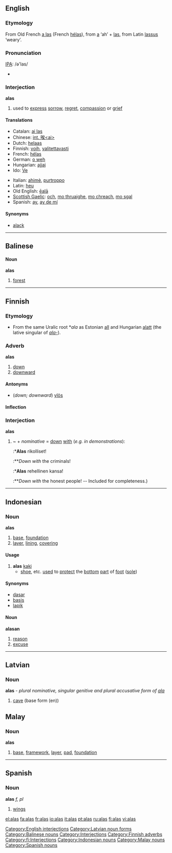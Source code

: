 ==English==
===Etymology===
From Old French [[a las]] (French [[hélas]]), from [[a]] ‘ah’ + [[las]], from Latin [[lassus]] ‘weary’.

===Pronunciation===
[[IPA]]: /ə'las/
*{{audio|en-us-alas.ogg|Audio (US)}}


===Interjection===
'''alas'''

#used to [[express]] [[sorrow]], [[regret]], [[compassion]] or [[grief]]

====Translations====
{{trans-top|exclamation of sorrow}}
*Catalan: [[ai las]]
*Chinese: [[int. 唉<ai>]]
*Dutch: [[helaas]]
*Finnish: [[voih]], [[valitettavasti]]
*French: [[hélas]]
*German: [[o weh]]
*Hungarian: [[ajjaj]]
*Ido: [[Ve]]
{{trans-mid}}
*Italian: [[ahimè]], [[purtroppo]]
*Latin: [[Heu|heu]]
*Old English: [[eala|ēalā]]
*[[Scottish Gaelic]]: [[och]], [[mo thruaighe]], [[mo chreach]], [[mo sgal]]
*Spanish: [[ay]], [[ay de mí]]
{{trans-bottom}}

====Synonyms====
*[[alack]]

[[Category:English interjections]]
----

==Balinese==

====Noun====
'''alas'''

# [[forest]]

----

==Finnish==
===Etymology===
*From the same Uralic root *''ala'' as Estonian [[all]] and Hungarian [[alatt]] (the lative singular of ''[[ala-]]'').

===Adverb===
'''alas'''

#[[down]]
#[[downward]]

====Antonyms====
*(''down; downward'') [[ylös]]

====Inflection====
{{fi-decl-pron|8s=[[alla]]|9s=[[alta]]|10s=[[alle]]|a1s=[[alhaalla]]|a2s=[[alhaalta]]|a3s=[[alhaalle]]|a4s=[[alas]]|a10s=[[ali]]<br/>[[alitse]]|a11s=[[allekkain]]<br/>([[alakkain]])|a12s=[[alatusten]]}}

===Interjection===
'''alas'''
# ~ + ''nominative'' = [[down]] [[with]] (''e.g. in demonstrations''):
#:*'''Alas''' rikolliset!
#:**''Down with'' the criminals!
#:*'''Alas''' rehellinen kansa!
#:**''Down with'' the honest people! -- Included for completeness.)

----

==Indonesian==

===Noun===
'''alas'''

# [[base]], [[foundation]]
# [[layer]], [[lining]], [[covering]]

====Usage====
# '''alas''' [[kaki]]
#* [[shoe]], etc. [[use]]d to [[protect]] the [[bottom]] [[part]] of [[foot]] ([[sole]])

====Synonyms====
* [[dasar]]
* [[basis]]
* [[lapik]]

====Noun====
'''alasan'''

# [[reason]]
# [[excuse]]

----

==Latvian==
===Noun===
'''alas''' - ''plural nominative, singular genitive and plural accusative form of [[ala]]''
#[[cave]] (base form (en))
{{lv-noun-d4|al|a}}
[[Category:Latvian noun forms]]

==Malay==

===Noun===
'''alas'''

# [[base]], [[framework]], [[layer]], [[pad]], [[foundation]]

----

==Spanish==

===Noun===
'''alas''' ''f, pl''

#[[wing]]s

[[Category:Balinese nouns]]
[[Category:Interjections]]
[[Category:Finnish adverbs]]
[[Category:fi:Interjections]]
[[Category:Indonesian nouns]]
[[Category:Malay nouns]]
[[Category:Spanish nouns]]

[[el:alas]]
[[fa:alas]]
[[fr:alas]]
[[io:alas]]
[[it:alas]]
[[pt:alas]]
[[ru:alas]]
[[fi:alas]]
[[vi:alas]]
